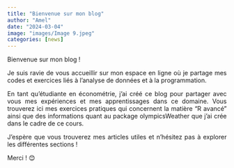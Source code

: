 ```yaml
---
title: "Bienvenue sur mon blog" 
author: "Amel"
date: "2024-03-04"
image: "images/Image 9.jpeg"
categories: [news]
---
```


Bienvenue sur mon blog !

::: {style="text-align: justify;"}
Je suis ravie de vous accueillir sur mon espace en ligne où je partage mes codes et exercices liés à l'analyse de données et à la programmation.

En tant qu'étudiante en économétrie, j'ai créé ce blog pour partager avec vous mes expériences et mes apprentissages dans ce domaine. Vous trouverez ici mes exercices pratiques qui concernent la matière "R avancé" ainsi que des informations quant au package olympicsWeather que j'ai crée dans le cadre de ce cours.

J'espère que vous trouverez mes articles utiles et n'hésitez pas à explorer les différentes sections !

Merci ! 😊
:::
